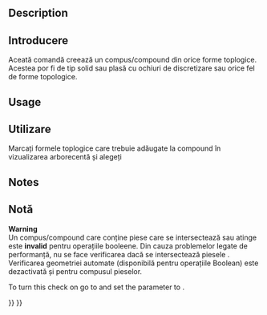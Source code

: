 <languages/>

{{Docnav
|[[Part_ProjectionOnSurface|ProjectionOnSurface]]
|[[Part_ExplodeCompound|ExplodeCompound]]
|[[Part_Workbench|Part]]
|IconL=Part_ProjectionOnSurface.svg
|IconR=Part_ExplodeCompound.svg
|IconC=Workbench_Part.svg
}}

<div class="mw-translate-fuzzy">
{{GuiCommand
|Name=Part Compound
‏‎|MenuLocation=Part → Make compound
|Workbenches=[[Part Workbench|Part]]
|SeeAlso=
}}
</div>

== Description ==

<div class="mw-translate-fuzzy">
==Introducere==
Aceată comandă creează un compus/compound din orice forme toplogice.
Acestea por fi de tip solid sau plasă cu ochiuri de discretizare sau orice fel de forme topologice.
</div>

== Usage ==

<div class="mw-translate-fuzzy">
==Utilizare==
Marcați formele toplogice care trebuie adăugate la compound în vizualizarea arborecentă și alegeți {{MenuCommand|Part → Compound → Make Compound}}
</div>

== Notes ==

<div class="mw-translate-fuzzy">
==Notă==
'''Warning'''<br />
Un compus/compound care conține piese care se intersectează sau atinge este '''invalid''' pentru operațiile booleene. Din cauza problemelor legate de performanță, nu se face verificarea dacă se intersectează piesele . Verificarea geometriei automate (disponibilă pentru operațiile Boolean) este dezactivată și pentru compusul pieselor.
</div>

To turn this check on go to {{MenuCommand|Tools → Edit Parameters → Preferences... → Mod → Part → CheckGeometry → RunBOPCheck}} and set the parameter to {{incode|true}}.


{{Docnav
|[[Part_ProjectionOnSurface|ProjectionOnSurface]]
|[[Part_ExplodeCompound|ExplodeCompound]]
|[[Part_Workbench|Part]]
|IconL=Part_ProjectionOnSurface.svg
|IconR=Part_ExplodeCompound.svg
|IconC=Workbench_Part.svg
}}

{{Part_Tools_navi{{#translation:}}}}
{{Userdocnavi{{#translation:}}}}